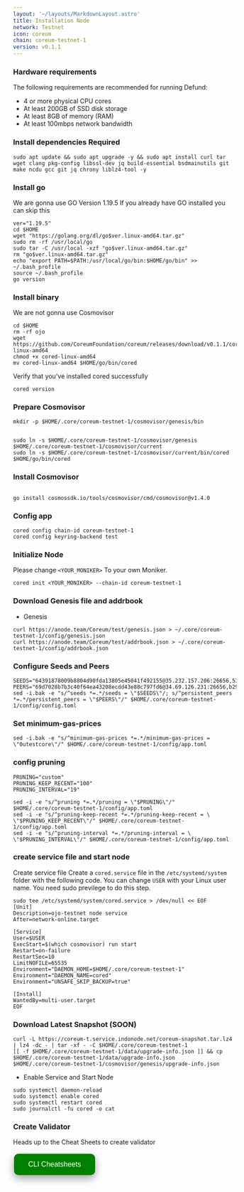 ```yaml
---
layout: '~/layouts/MarkdownLayout.astro'
title: Installation Node
network: Testnet
icon: coreum
chain: coreum-testnet-1
version: v0.1.1
---
```


### Hardware requirements

The following requirements are recommended for running Defund:

- 4 or more physical CPU cores
- At least 200GB of SSD disk storage
- At least 8GB of memory (RAM)
- At least 100mbps network bandwidth


### Install dependencies Required

```
sudo apt update && sudo apt upgrade -y && sudo apt install curl tar wget clang pkg-config libssl-dev jq build-essential bsdmainutils git make ncdu gcc git jq chrony liblz4-tool -y
```

### Install go

We are gonna use GO Version 1.19.5
If you already have GO installed you can skip this 

```
ver="1.19.5"
cd $HOME
wget "https://golang.org/dl/go$ver.linux-amd64.tar.gz"
sudo rm -rf /usr/local/go
sudo tar -C /usr/local -xzf "go$ver.linux-amd64.tar.gz"
rm "go$ver.linux-amd64.tar.gz"
echo "export PATH=$PATH:/usr/local/go/bin:$HOME/go/bin" >> ~/.bash_profile
source ~/.bash_profile
go version
```

### Install binary

We are not gonna use Cosmovisor

```
cd $HOME
rm -rf ojo
wget https://github.com/CoreumFoundation/coreum/releases/download/v0.1.1/cored-linux-amd64
chmod +x cored-linux-amd64
mv cored-linux-amd64 $HOME/go/bin/cored
```

Verify that you've installed cored successfully

```
cored version
```

### Prepare Cosmovisor
```
mkdir -p $HOME/.core/coreum-testnet-1/cosmovisor/genesis/bin


sudo ln -s $HOME/.core/coreum-testnet-1/cosmovisor/genesis $HOME/.core/coreum-testnet-1/cosmovisor/current
sudo ln -s $HOME/.core/coreum-testnet-1/cosmovisor/current/bin/cored $HOME/go/bin/cored
```

### Install Cosmovisor
```

go install cosmossdk.io/tools/cosmovisor/cmd/cosmovisor@v1.4.0
```

### Config app

```
cored config chain-id coreum-testnet-1
cored config keyring-backend test
```

### Initialize Node

Please change `<YOUR_MONIKER>` To your own Moniker.

```
cored init <YOUR_MONIKER> --chain-id coreum-testnet-1
```

### Download Genesis file and addrbook

- Genesis

```
curl https://anode.team/Coreum/test/genesis.json > ~/.core/coreum-testnet-1/config/genesis.json
curl https://anode.team/Coreum/test/addrbook.json > ~/.core/coreum-testnet-1/config/addrbook.json
```


### Configure Seeds and Peers

```
SEEDS="64391878009b8804d90fda13805e45041f492155@35.232.157.206:26656,53f2367d8f8291af8e3b6ca60efded0675ff6314@34.29.15.170:26656"
PEERS="69d7028b7b3c40f64ea43208ecdd43e88c797fd6@34.69.126.231:26656,b2978432c0126f28a6be7d62892f8ded1e48d227@34.70.241.13:26656,7c0d4ce5ad561c3453e2e837d85c9745b76f7972@35.238.77.191:26656,0aa5fa2507ada8a555d156920c0b09f0d633b0f9@34.173.227.148:26656,4b8d541efbb343effa1b5079de0b17d2566ac0fd@34.172.70.24:26656,27450dc5adcebc84ccd831b42fcd73cb69970881@35.239.146.40:26656,5add70ec357311d07d10a730b4ec25107399e83c@5.196.7.58:26656,1a3a573c53a4b90ab04eb47d160f4d3d6aa58000@35.233.117.165:26656,abbeb588ad88176a8d7592cd8706ebbf7ef20cfe@185.241.151.197:26656,39a34cd4f1e908a88a726b2444c6a407f67e4229@158.160.59.199:26656,051a07f1018cfdd6c24bebb3094179a6ceda2482@138.201.123.234:26656,cc6d4220633104885b89e2e0545e04b8162d69b5@75.119.134.20:26656"
sed -i.bak -e "s/^seeds *=.*/seeds = \"$SEEDS\"/; s/^persistent_peers *=.*/persistent_peers = \"$PEERS\"/" $HOME/.core/coreum-testnet-1/config/config.toml
```

### Set minimum-gas-prices

```
sed -i.bak -e "s/^minimum-gas-prices *=.*/minimum-gas-prices = \"0utestcore\"/" $HOME/.core/coreum-testnet-1/config/app.toml
```

### config pruning

```
PRUNING="custom"
PRUNING_KEEP_RECENT="100"
PRUNING_INTERVAL="19"

sed -i -e "s/^pruning *=.*/pruning = \"$PRUNING\"/" $HOME/.core/coreum-testnet-1/config/app.toml
sed -i -e "s/^pruning-keep-recent *=.*/pruning-keep-recent = \
\"$PRUNING_KEEP_RECENT\"/" $HOME/.core/coreum-testnet-1/config/app.toml
sed -i -e "s/^pruning-interval *=.*/pruning-interval = \
\"$PRUNING_INTERVAL\"/" $HOME/.core/coreum-testnet-1/config/app.toml
```


### create service file and start node

Create service file
Create a `cored.service` file in the `/etc/systemd/system` folder with the following code. 
You can change `USER` with your Linux user name. You need sudo previlege to do this step.

```
sudo tee /etc/systemd/system/cored.service > /dev/null << EOF
[Unit]
Description=ojo-testnet node service
After=network-online.target

[Service]
User=$USER
ExecStart=$(which cosmovisor) run start
Restart=on-failure
RestartSec=10
LimitNOFILE=65535
Environment="DAEMON_HOME=$HOME/.core/coreum-testnet-1"
Environment="DAEMON_NAME=cored"
Environment="UNSAFE_SKIP_BACKUP=true"

[Install]
WantedBy=multi-user.target
EOF
```

### Download Latest Snapshot (SOON)
```
curl -L https://coreum-t.service.indonode.net/coreum-snapshot.tar.lz4 | lz4 -dc - | tar -xf - -C $HOME/.core/coreum-testnet-1
[[ -f $HOME/.core/coreum-testnet-1/data/upgrade-info.json ]] && cp $HOME/.core/coreum-testnet-1/data/upgrade-info.json $HOME/.core/coreum-testnet-1/cosmovisor/genesis/upgrade-info.json
```

- Enable Service and Start Node

```
sudo systemctl daemon-reload
sudo systemctl enable cored
sudo systemctl restart cored
sudo journalctl -fu cored -o cat
```
### Create Validator

Heads up to the Cheat Sheets to create validator

<a href="https://www.indonode.net/testnet/coreum-testnet/cheat" target="_blank">
  <button style="background-color: green; border: none; color: white; padding: 15px 32px; text-align: center; text-decoration: none; display: inline-block; font-size: 16px; margin: 4px 2px; cursor: pointer; border-radius: 10px; box-shadow: 0 8px 16px 0 rgba(0,0,0,0.2), 0 6px 20px 0 rgba(0,0,0,0.19);" onmouseover="this.style.boxShadow='0 0 0 4px rgba(0,255,0,0.5)'" onmouseout="this.style.boxShadow='0 8px 16px 0 rgba(0,0,0,0.2), 0 6px 20px 0 rgba(0,0,0,0.19)'">CLI Cheatsheets</button>
</a>